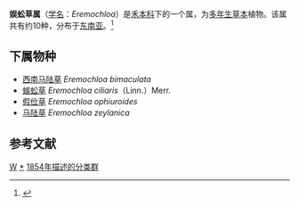 {{Automatic Taxobox
| taxon = Eremochloa
| authority = Buse, 1854
| image = Eremochloa bimaculata stolon.jpg
| image_caption = 西南马陆草
| type genus = 蜈蚣草<br>''Eremochloa ciliaris''
| type genus authority = （Linn.）Merr.
}}

'''娱蚣草属'''（[[学名|学名]]：''Eremochloa''）是[[禾本科|禾本科]]下的一个属，为[[多年生|多年生]][[草本|草本]]植物。该属共有约10种，分布于[[东南亚|东南亚]]。<ref>{{cite web |url=http://www.cvh.org.cn/dict/ |title=中国种子植物科属词典 |work=中国数字植物标本馆 |deadurl=yes |archiveurl=https://web.archive.org/web/20120411205135/http://www.cvh.org.cn/dict |archivedate=2012-04-11 |access-date=2021-03-09 }}</ref>

==下属物种==
* [[西南马陆草|西南马陆草]] ''Eremochloa bimaculata''
* [[蜈蚣草|蜈蚣草]] ''Eremochloa ciliaris''（Linn.）Merr.
* [[假俭草|假俭草]] ''Eremochloa ophiuroides''
* [[马陆草|马陆草]] ''Eremochloa zeylanica''

== 参考文献 ==
{{Reflist}}

{{Taxonbar}}
[[Category:禾本科|W]]
[[Category:蜈蚣草属|*]]
[[Category:1854年描述的分类群|1854年描述的分类群]]